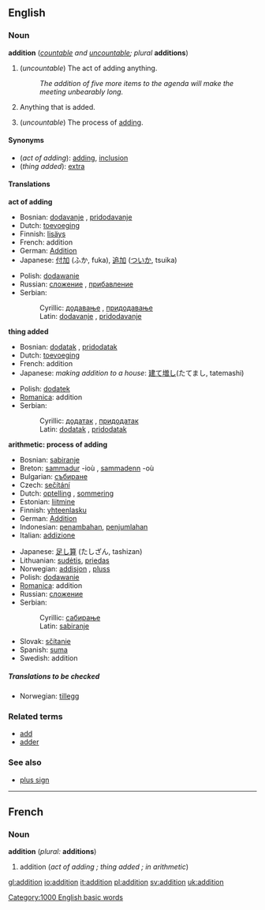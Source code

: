 {{wikipedia}}
==English==

===Noun===
'''addition''' (''[[countable]] and [[uncountable]]; plural'' '''additions''')

#<!--DefA-->(''uncountable'') The act of adding anything.
#:''The addition of five more items to the agenda will make the meeting unbearably long.''
#<!--DefB-->Anything that is added.
#<!--DefC-->{{arithmetic}} (''uncountable'') The process of [[add]]ing.

====Synonyms====
*<!--DefA-->(''act of adding''): [[add]]ing, [[inclusion]]
*<!--DefB-->(''thing added''): [[extra]]

====Translations====
<!--DefA-->'''act of adding'''
{{top}}
*Bosnian: [[dodavanje]] {{n}}, [[pridodavanje]] {{n}}
*Dutch: [[toevoeging]] {{f}}
*Finnish: [[lisäys]]
*French: addition {{f}}
*German: [[Addition]] {{f}}
*Japanese: [[付加]] (ふか, fuka), [[追加]] ([[ついか]], tsuika)
{{mid}}
*Polish: [[dodawanie]] {{n}}
*Russian: [[сложение]] {{f}}, [[прибавление]] {{f}}
*Serbian:
*:Cyrillic: [[додавање]] {{n}}, [[придодавање]] {{n}}
*:Latin: [[dodavanje]] {{n}}, [[pridodavanje]] {{n}}
{{bottom}}

<!--DefB-->'''thing added'''
{{top}}
*Bosnian: [[dodatak]] {{m}}, [[pridodatak]] {{m}}
*Dutch: [[toevoeging]] {{f}}
*French: addition {{f}}
*Japanese: ''making addition to a house'': [[建て増し]](たてまし, tatemashi)
{{mid}}
*Polish: [[dodatek]] {{m}}
*[[Romanica]]: addition {{f}}
*Serbian:
*:Cyrillic: [[додатак]] {{m}}, [[придодатак]] {{m}}
*:Latin: [[dodatak]] {{m}}, [[pridodatak]] {{m}}
{{bottom}}

<!--DefC-->'''arithmetic: process of adding'''
{{top}}
*Bosnian: [[sabiranje]] {{n}}
*Breton: [[sammadur]] {{m}} -ioù , [[sammadenn]] {{f}} -où 
*Bulgarian: [[събиране]] {{n}} 
*Czech: [[sečítání]]  {{n}}
*Dutch: [[optelling]] {{f}}, [[sommering]] {{f}}
*Estonian: [[liitmine]]
*Finnish: [[yhteenlasku]] 
*German: [[Addition]] {{f}}
*Indonesian: [[tambah|penambahan]], [[jumlah|penjumlahan]] 
*Italian: [[addizione]] {{f}}
{{mid}}
*Japanese: [[足し算]] (たしざん, tashizan)
*Lithuanian: [[sudėtis]], [[priedas]]
*Norwegian: [[addisjon]] {{m}}, [[pluss]] {{n}}
*Polish: [[dodawanie]] {{n}} 
*[[Romanica]]: addition {{f}}
*Russian: [[сложение]] {{f}}
*Serbian:
*:Cyrillic: [[сабирање]] {{n}}
*:Latin: [[sabiranje]] {{n}}
*Slovak: [[sčítanie]]  {{n}}
*Spanish: [[suma]] {{f}}
*Swedish: addition {{c}} 
{{bottom}}

=====Translations to be checked=====
<!--Remove this section once all of the translations below have been moved into the tables above.-->
{{checktrans}}

*Norwegian: [[tillegg]] {{n}}

===Related terms===
*[[add]]
*[[adder]]<!--in computing-->

===See also===
*[[plus sign]]

----
==French==
===Noun===
'''addition''' {{f}} (''plural:'' '''additions''')

# addition (''act of adding<!--DefA-->; thing added<!--DefB-->; in arithmetic<!--DefC-->'')

[[Category:1000 English basic words]]

[[gl:addition]]
[[io:addition]]
[[it:addition]]
[[pl:addition]]
[[sv:addition]]
[[uk:addition]]